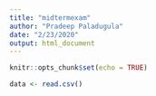 ```yaml
---
title: "midtermexam"
author: "Pradeep Paladugula"
date: "2/23/2020"
output: html_document
---
```


```r
knitr::opts_chunk$set(echo = TRUE)
```

```r
data <- read.csv()
```
